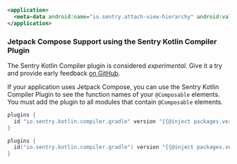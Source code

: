 ```xml {filename:AndroidManifest.xml}
<application>
  <meta-data android:name="io.sentry.attach-view-hierarchy" android:value="true" />
</application>
```

### Jetpack Compose Support using the Sentry Kotlin Compiler Plugin

<Note>

The Sentry Kotlin Compiler plugin is considered _experimental_. Give it a try and provide early feedback [on GitHub](https://github.com/getsentry/sentry-android-gradle-plugin).

</Note>

If your application uses Jetpack Compose, you can use the <PlatformLink to="/kotlin-compiler-plugin/">Sentry Kotlin Compiler Plugin</PlatformLink> to see the function names of your `@Composable` elements. You must add the plugin to all modules that contain `@Composable` elements.

```groovy {filename:app/build.gradle}
plugins {
  id "io.sentry.kotlin.compiler.gradle" version "{{@inject packages.version('sentry.kotlin.compiler-plugin', '3.7.0') }}"
}
```

```kotlin {filename:app/build.gradle.kts}
plugins {
  id("io.sentry.kotlin.compiler.gradle") version "{{@inject packages.version('sentry.kotlin.compiler-plugin', '3.0.0') }}"
}
```
